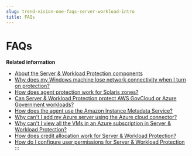 ```yaml
---
slug: trend-vision-one-faqs-server-workload-intro
title: FAQs
---
```

# FAQs

**Related information**

- [About the Server & Workload Protection components](components-server-workload.mdx)
- [Why does my Windows machine lose network connectivity when I turn on protection?](win-network-lose-connection.mdx)
- [How does agent protection work for Solaris zones?](agent-protection-solaris.mdx)
- [Can Server & Workload Protection protect AWS GovCloud or Azure Government workloads?](aws-govcloud-azure-government.mdx)
- [How does the agent use the Amazon Instance Metadata Service?](agent-metadata-service.mdx)
- [Why can't I add my Azure server using the Azure cloud connector?](azure-server-cloud-connector.mdx)
- [Why can't I view all the VMs in an Azure subscription in Server & Workload Protection?](vms-azure-subscription-view.mdx)
- [How does credit allocation work for Server & Workload Protection?](credit-allocation-swp.mdx)
- [How do I configure user permissions for Server & Workload Protection](config-user-permissions-swp.mdx)
:::
